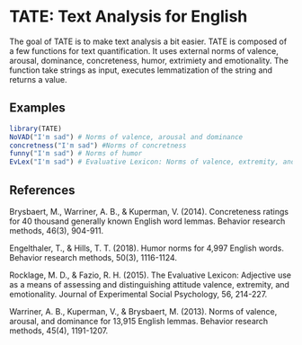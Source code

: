<!-- README.md is generated from README.Rmd. Please edit that file -->

# TATE: Text Analysis for English

The goal of TATE is to make text analysis a bit easier. TATE is composed of a few functions for text quantification. It uses external norms of valence, arousal, dominance, concreteness, humor, extrimiety and emotionality. The function take strings as input, executes lemmatization of the string and returns a value.

## Examples

```{r example}
library(TATE)
NoVAD("I'm sad") # Norms of valence, arousal and dominance
concretness("I'm sad") #Norms of concretness
funny("I'm sad") # Norms of humor
EvLex("I'm sad") # Evaluative Lexicon: Norms of valence, extremity, and emotionality
```

## References

Brysbaert, M., Warriner, A. B., & Kuperman, V. (2014). Concreteness ratings for 40 thousand generally known English word lemmas. Behavior research methods, 46(3), 904-911.

Engelthaler, T., & Hills, T. T. (2018). Humor norms for 4,997 English words. Behavior research methods, 50(3), 1116-1124.

Rocklage, M. D., & Fazio, R. H. (2015). The Evaluative Lexicon: Adjective use as a means of assessing and distinguishing attitude valence, extremity, and emotionality. Journal of Experimental Social Psychology, 56, 214-227.

Warriner, A. B., Kuperman, V., & Brysbaert, M. (2013). Norms of valence, arousal, and dominance for 13,915 English lemmas. Behavior research methods, 45(4), 1191-1207.
